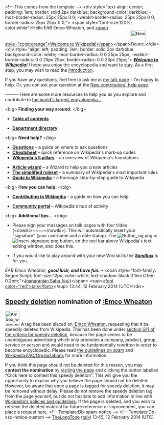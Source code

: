<article id="41920847" title=User talk:EAB Emco Wheaton>
	<talkpage id="41920847" title="User talk:EAB Emco Wheaton">

&lt;!-- This comes from the template {{subst:W-screen}} --&gt;
&lt;div style=&quot;text-align: center; padding: 1em; border: solid 2px darkblue; background-color: darkblue; -moz-border-radius: 25px 25px 0 0; -webkit-border-radius: 25px 25px 0 0; border-radius: 25px 25px 0 0;&quot;&gt;
&lt;span style=&quot;font-size:120%; color:white&quot;&gt;Hello EAB Emco Wheaton, and [[Wikipedia:Welcoming committee/Welcome to Wikipedia|&lt;span style=&quot;color:orange&quot;&gt;Welcome to Wikipedia!&lt;/span&gt;]]&lt;/span&gt;[[File:New-Bouncywikilogo.gif|50px]]&lt;/div&gt; 
&lt;div style=&quot;align: left; padding: 1em; border: solid 2px darkblue; background-color: white; -moz-border-radius: 0 0 25px 25px; -webkit-border-radius: 0 0 25px 25px; border-radius: 0 0 25px 25px;&quot;&gt;
'''''[[Wikipedia:Welcoming committee/Welcome to Wikipedia|Welcome to Wikipedia!]]''''' I hope you enjoy the encyclopedia and want to [[Wikipedia:Wikipedians|stay]]. As a first step, you may wish to read the [[Wikipedia:Introduction|Introduction]].

If you have any questions, feel free to ask me at [[User talk:Jnanaranjan sahu|my talk page]] – I'm happy to help. Or, you can ask your question at the [[Wikipedia:New contributors' help page|New contributors' help page]].

-------  
Here are some more resources to help you as you explore and contribute to [[Wikipedia|the world's largest encyclopedia...]]

&lt;big&gt; '''Finding your way around:''' &lt;/big&gt;
{{col-begin}}
{{col-2}}
* '''[[Portal:Contents|Table of contents]]'''
{{col-2}}
* '''[[Wikipedia:Department directory|Department directory]]'''
{{col-end}}

&lt;big&gt; '''Need help?''' &lt;/big&gt;
{{col-begin}}
{{col-2}}
* '''[[Wikipedia:Questions|Questions]]''' – a guide on where to ask questions
* '''[[Wikipedia:Cheatsheet|Cheatsheet]]''' – quick reference on Wikipedia's mark-up codes
* '''[[Wikipedia:Five pillars|Wikipedia's 5 pillars]]''' – an overview of Wikipedia's foundations
{{col-2}}
* '''[[Wikipedia:Article wizard|Article wizard]]''' – a Wizard to help you create articles
* '''[[Wikipedia:Simplified ruleset|The simplified ruleset]]''' – a summary of Wikipedia's most important rules
*'''[[Help:Wikipedia: The Missing Manual/Introduction|Guide to Wikipedia]]''' – a thorough step-by-step guide to Wikipedia
{{col-end}}

&lt;big&gt; '''How you can help:''' &lt;/big&gt;
{{col-begin}}
{{col-2}}
* '''[[Wikipedia:Contributing to Wikipedia|Contributing to Wikipedia]]''' – a guide on how you can help
{{col-2}}
* '''[[Wikipedia:Community portal|Community portal]]''' – Wikipedia's hub of activity
{{col-end}}

&lt;big&gt; '''Additional tips...''' &lt;/big&gt; 
{{col-begin}}
{{col-2}}
* Please sign your messages on talk pages with four tildes (&lt;nowiki&gt;~~~~&lt;/nowiki&gt;). This will automatically insert your &quot;signature&quot; (your username and a date stamp). The [[File:Button sig.png]] or [[File:Insert-signature.png]] button, on the tool bar above Wikipedia's text editing window, also does this. 
{{col-2}}
* If you would like to play around with your new Wiki skills the '''''[[Wikipedia:Sandbox|Sandbox]]''''' is for you. 
{{col-end}}

''EAB Emco Wheaton, '''good luck, and have fun.''''' – &lt;span style=&quot;font-family: Segoe Script; font-size:12px; color: white; text-shadow: black 0.1em 0.1em 0.2em;&quot;&gt;[[User:Jnanaranjan_sahu|Jnanaranjan Sahu (ଜ୍ଞାନ)]]&lt;/span&gt; &lt;sup&gt;[[User talk:Jnanaranjan_sahu|&lt;font color=&quot;red&quot;&gt;talk&lt;/font&gt;]]&lt;/sup&gt; 13:44, 12 February 2014 (UTC)&lt;/div&gt;
==[[Wikipedia:Criteria for speedy deletion|Speedy deletion]] nomination of [[:Emco Wheaton]]==
[[Image:Ambox warning pn.svg|48px|left|alt=|link=]]
{{Quote box|quote=&lt;p&gt;If this is the first article that you have created, you may want to read [[WP:Your first article|the guide to writing your first article]].&lt;/p&gt;&lt;p&gt;You may want to consider using the [[Wikipedia:Article wizard|Article Wizard]] to help you create articles.&lt;/p&gt;|width=20%|align=right}}
A tag has been placed on [[:Emco Wheaton]], requesting that it be speedily deleted from Wikipedia. This has been done under [[WP:CSD#G11|section G11 of the criteria for speedy deletion]], because the page seems to be unambiguous advertising which only promotes a company, product, group, service or person and would need to be fundamentally rewritten in order to become encyclopedic. Please read [[Wikipedia:Spam|the guidelines on spam]] and [[Wikipedia:FAQ/Organizations]] for more information. 

If you think this page should not be deleted for this reason, you may '''contest the nomination''' by [[:Emco Wheaton|visiting the page]] and clicking the button labelled &quot;Click here to contest this speedy deletion&quot;. This will give you the opportunity to explain why you believe the page should not be deleted. However, be aware that once a page is tagged for speedy deletion, it may be removed without delay. Please do not remove the speedy deletion tag from the page yourself, but do not hesitate to add information in line with [[Wikipedia:List of policies|Wikipedia's policies and guidelines]]. If the page is deleted, and you wish to retrieve the deleted material for future reference or improvement, you can place a request [[WP:RFUD|here]]. &lt;!-- Template:Db-spam-notice --&gt; &lt;!-- Template:Db-csd-notice-custom --&gt; [[User:TheLongTone|TheLongTone]] ([[User talk:TheLongTone|talk]]) 13:45, 12 February 2014 (UTC)
	</talkpage>
</article>